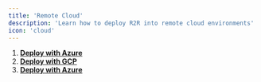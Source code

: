 ```yaml
---
title: 'Remote Cloud'
description: 'Learn how to deploy R2R into remote cloud environments'
icon: 'cloud'
---
```


1. [**Deploy with Azure**](/documentation/deployment/azure)
2. [**Deploy with GCP**](/documentation/deployment/gcp)
3. [**Deploy with Azure**](/documentation/deployment/aws)
